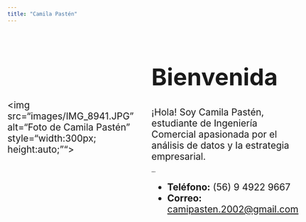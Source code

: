 ```yaml
---
title: "Camila Pastén"
---
```


::: {style="display: flex; align-items: center; gap: 40px; font-size: 1.5em;"}

<img src="images/IMG_8941.JPG" alt="Foto de Camila Pastén" style="width:300px; height:auto;"">

<div>
  <h1 style="font-size: 2.5em;">Bienvenida</h1>
  <p>¡Hola! Soy Camila Pastén, estudiante de Ingeniería Comercial apasionada por el análisis de datos y la estrategia empresarial.</p>

  <h2 style="font-size: 2;">Contacto</h2>
  <ul>
    <li><strong>Teléfono:</strong> (56) 9 4922 9667</li>
    <li><strong>Correo:</strong> <a href="mailto:camipasten.2002@gmail.com">camipasten.2002@gmail.com</a></li>
  </ul>
</div>

:::
